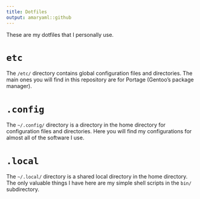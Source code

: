 ```yaml
---
title: Dotfiles
output: amaryaml::github
---
```


These are my dotfiles that I personally use.

# `etc`

The `/etc/` directory contains global configuration files and directories.
The main ones you will find in this repository are for Portage (Gentoo's package manager).

# `.config`

The `~/.config/` directory is a directory in the home directory for configuration files and directories.
Here you will find my configurations for almost all of the software I use.

# `.local`

The `~/.local/` directory is a shared local directory in the home directory.
The only valuable things I have here are my simple shell scripts in the `bin/` subdirectory.
